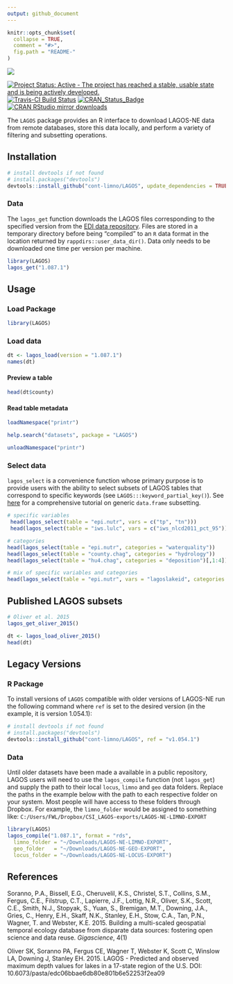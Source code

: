 ```yaml
---
output: github_document
---
```


<!-- README.md is generated from README.Rmd. Please edit that file -->

```r
knitr::opts_chunk$set(
  collapse = TRUE,
  comment = "#>",
  fig.path = "README-"
)
```

![](./inst/lagos_banner2.png)

[![Project Status: Active - The project has reached a stable, usable state and is being actively developed.](http://www.repostatus.org/badges/latest/active.svg)](http://www.repostatus.org/#active) [![Travis-CI Build Status](https://travis-ci.org/cont-limno/LAGOS.svg?branch=master)](https://travis-ci.org/cont-limno/LAGOS) [![CRAN\_Status\_Badge](http://www.r-pkg.org/badges/version/LAGOS)](https://cran.r-project.org/package=LAGOS) [![CRAN RStudio mirror downloads](http://cranlogs.r-pkg.org/badges/LAGOS)](https://cran.r-project.org/package=LAGOS)

The `LAGOS` package provides an R interface to download LAGOS-NE data from remote databases, store this data locally, and perform a variety of filtering and subsetting operations.

## Installation

```r
# install devtools if not found
# install.packages("devtools")
devtools::install_github("cont-limno/LAGOS", update_dependencies = TRUE)
```
 
### Data

The `lagos_get` function downloads the LAGOS files corresponding to the specified version from the [EDI data repository](https://portal.edirepository.org/nis/home.jsp). Files are stored in a temporary directory before being "compiled" to an `R` data format in the location returned by `rappdirs::user_data_dir()`. Data only needs to be downloaded one time per version per machine. 

```r
library(LAGOS)
lagos_get("1.087.1")
```

## Usage

### Load Package

```r
library(LAGOS)
```

### Load data

```r
dt <- lagos_load(version = "1.087.1")
names(dt)
```

#### Preview a table

```r
head(dt$county)
```

#### Read table metadata

```r
loadNamespace("printr")
```

```r
help.search("datasets", package = "LAGOS")
```

```r
unloadNamespace("printr")
```

### Select data

`lagos_select` is a convenience function whose primary purpose is to provide users with the ability to select subsets of LAGOS tables that correspond to specific keywords (see `LAGOS:::keyword_partial_key()`). See [here](http://adv-r.had.co.nz/Subsetting.html) for a comprehensive tutorial on generic `data.frame` subsetting.

```r
# specific variables
 head(lagos_select(table = "epi.nutr", vars = c("tp", "tn")))
 head(lagos_select(table = "iws.lulc", vars = c("iws_nlcd2011_pct_95")))

# categories
head(lagos_select(table = "epi.nutr", categories = "waterquality"))
head(lagos_select(table = "county.chag", categories = "hydrology"))
head(lagos_select(table = "hu4.chag", categories = "deposition")[,1:4])

# mix of specific variables and categories
head(lagos_select(table = "epi.nutr", vars = "lagoslakeid", categories = c("waterquality")))
```

## Published LAGOS subsets

```r
# Oliver et al. 2015
lagos_get_oliver_2015()
```

```r
dt <- lagos_load_oliver_2015()
head(dt)
```

## Legacy Versions

### R Package

To install versions of `LAGOS` compatible with older versions of LAGOS-NE run the following command where `ref` is set to the desired version (in the example, it is version 1.054.1):

```r
# install devtools if not found
# install.packages("devtools")
devtools::install_github("cont-limno/LAGOS", ref = "v1.054.1")
```

### Data

Until older datasets have been made a available in a public repository, LAGOS users will need to use the `lagos_compile` function (not `lagos_get`) and supply the path to their local `locus`, `limno` and `geo` data folders. Replace the paths in the example below with the path to each respective folder on your system. Most people will have access to these folders through Dropbox. For example, the `limno_folder` would be assigned to something like: `C:/Users/FWL/Dropbox/CSI_LAGOS-exports/LAGOS-NE-LIMNO-EXPORT`

```r
library(LAGOS)
lagos_compile("1.087.1", format = "rds",
  limno_folder = "~/Downloads/LAGOS-NE-LIMNO-EXPORT",
  geo_folder   = "~/Downloads/LAGOS-NE-GEO-EXPORT",
  locus_folder = "~/Downloads/LAGOS-NE-LOCUS-EXPORT")
```

## References

Soranno, P.A., Bissell, E.G., Cheruvelil, K.S., Christel, S.T., Collins,
  S.M., Fergus, C.E., Filstrup, C.T., Lapierre, J.F., Lottig, N.R., Oliver,
  S.K., Scott, C.E., Smith, N.J., Stopyak, S., Yuan, S., Bremigan, M.T.,
  Downing, J.A., Gries, C., Henry, E.H., Skaff, N.K., Stanley, E.H.,
  Stow, C.A., Tan, P.N., Wagner, T. and Webster, K.E. 2015. Building a
  multi-scaled geospatial temporal ecology database from disparate data
  sources: fostering open science and data reuse. _Gigascience_, 4(1)

Oliver SK, Soranno PA, Fergus CE, Wagner T, Webster K, Scott C, Winslow LA,      Downing J, Stanley EH. 2015. LAGOS - Predicted and observed maximum depth      values for lakes in a 17-state region of the U.S. DOI:                         10.6073/pasta/edc06bbae6db80e801b6e52253f2ea09
